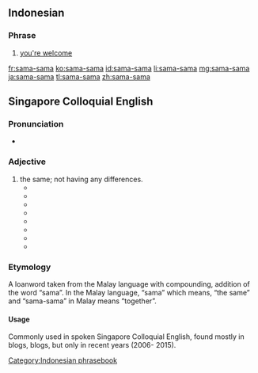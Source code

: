==Indonesian==

===Phrase===
{{head|id|phrase|head=[[sama]] [[sama]]}}

# [[you're welcome]]

[[Category:Indonesian phrasebook]]

[[fr:sama-sama]]
[[ko:sama-sama]]
[[id:sama-sama]]
[[li:sama-sama]]
[[mg:sama-sama]]
[[ja:sama-sama]]
[[tl:sama-sama]]
[[zh:sama-sama]]

==Singapore Colloquial English==

===Pronunciation===
* {{a|Singapore}} {{IPA|/sʌmʌ-sʌmʌ/|lang=en}}

===Adjective===

#the same; not having any differences. 
#* {{quote-book|year=2006|date=October 05|title=Kaffein-nated: Funny Thing: Singlish
|passage=What else, you tell me, can make a group of young men from various backgrounds, educational levels and races doing their National Service (aka Army) and communicating on a '''sama-sama''' wavelength?}}
#* {{quote-book|year=2008|date=May 30|title=‘Little People’: A Clarification: Opinionated 
|passage=Then all the apologists come and try defend this tai-tai. Come on la. They are all '''sama-sama''' elitist.}}
#* {{quote-book|year=2009|date=February 27|title=Exclusive Interview With Mas Selamat Bin Kastari
|passage=If I do, I just call my brudders activate 3 Bangla, hide in 3 different cars of '''sama-sama''' brand and then tip off ICA.}}
#* {{quote-book|year=2011|date=August 06|title=The quirks of being an Asian/Singaporean/Chinese traveller
|passage=Strangely enough, I went through a phase during my late teens when cab drivers kept mistaking me for an Indonesian, and then exclaiming in surprise when they realised I could speak Mandarin. '''Sama-sama''', ya?}}
#* {{quote-book|year=2012|date=May 01|title=Unfair discrimination of Malays in National Service 
|passage=Even in the good old days also '''sama-sama'''. Colonels then only serve as attached.}}
#* {{quote-book|year=2013|date=August 10|title=NDP 2013: Best & Worst Dressed Politicians
|passage=Minister Yaacob Ibrahim and Parliamentary Secretary Muhammad Faishal Ibrahim '''Sama-Sama'''.}}
#* {{quote-book|year=2014|author=Low Kay Hwa|date=October 28|title=5 Reasons why Singlish and Manglish are better than Standard English
|passage=If you hear one “lah” in a foreign country, you’ve just made a new friend. And when I say “a foreign country”, I don’t mean a Singaporean in Malaysia or a Malaysian in Singapore. We '''sama-sama''' one lah.}}
#* {{quote-book|year=2015|author=Gwee Li Sui|date=August 26|title=Singapore English Archives- The Middle Ground SinGweesh on Wednesday: Kua Kua
|passage=Well, “dun dun dun dun” and “kua kua” are '''sama-sama''' because “kua kua” also at once casts real life as a movie.}}

===Etymology===
A loanword taken from the Malay language with compounding, addition of the word “sama”. In the Malay language, “sama” which means, “the same” and “sama-sama” in Malay means “together”.

====Usage====
Commonly used in spoken Singapore Colloquial English, found mostly in blogs, blogs, but only in recent years (2006- 2015).